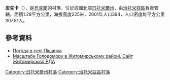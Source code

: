 {{coord|50|21|48|N|28|40|58|E|scale:30000|display=title}}

'''皮先卡'''（{{lang-uk|Піщанка}}），是[[烏克蘭|烏克蘭]]的村落，位於該國北部[[日托米爾州|日托米爾州]]，由[[治托米亞區|治托米亞區]]負責管轄，面積1.28平方公里，海拔高度225米，2001年人口394，人口密度每平方公里307.81人。

==參考資料==
* [http://weather.in.ua/ua/zhitomirskaja/20777 Погода в селі Піщанка] {{Wayback|url=http://weather.in.ua/ua/zhitomirskaja/20777 |date=20160305082554 }}
* [https://web.archive.org/web/20110915195159/http://www.zhytomyr-rda.gov.ua/Rozdil_3/Golodomor_1932_1933_rokiv/Golodomor_u_regioni/Masshtabi_Golodomoru_u_regioni__CHorni_doshki__Postrazhdali_sela_ Масштаби Голодомору в Житомирському районі. Сайт Житомирської РДА]

{{DEFAULTSORT:Піщанка}}
[[Category:日托米爾州村落|Category:日托米爾州村落]]
[[Category:治托米亞區村落|Category:治托米亞區村落]]


{{Zhytomyr-geo-stub}}
